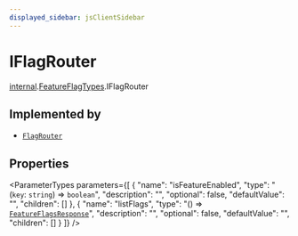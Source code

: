 ```yaml
---
displayed_sidebar: jsClientSidebar
---
```



# IFlagRouter

[internal](../../internal/modules/admin_discounts.internal.internal-1.mdx).[FeatureFlagTypes](../../internal-1/modules/admin_discounts.internal.internal-1.FeatureFlagTypes.mdx).IFlagRouter

## Implemented by

- [`FlagRouter`](../../internal/classes/admin_discounts.internal.FlagRouter.mdx)

## Properties

<ParameterTypes parameters={[
  {
    "name": "isFeatureEnabled",
    "type": "(`key`: `string`) => `boolean`",
    "description": "",
    "optional": false,
    "defaultValue": "",
    "children": []
  },
  {
    "name": "listFlags",
    "type": "() => [`FeatureFlagsResponse`](../../internal-1/modules/admin_discounts.internal.internal-1.FeatureFlagTypes.mdx#featureflagsresponse)",
    "description": "",
    "optional": false,
    "defaultValue": "",
    "children": []
  }
]} />
